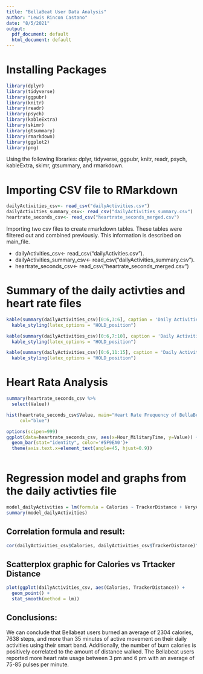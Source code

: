 ---
title: "BellaBeat User Data Analysis"
author: "Lewis Rincon Castano"
date: "8/5/2021"
output:
  pdf_document: default
  html_document: default
---

# Installing Packages
```{r loading_package, include = FALSE}
library(dplyr)
library(tidyverse)
library(ggpubr)
library(knitr)
library(readr)
library(psych)
library(kableExtra)
library(skimr)
library(gtsummary)
library(rmarkdown)
library(ggplot2)
library(png)
```
Using the following libraries: dplyr, tidyverse, ggpubr, knitr, readr, psych, kableExtra, skimr, gtsummary, and rmarkdown.

# Importing CSV file to RMarkdown

```{r Reading csv file, include = FALSE}

dailyActivities_csv<- read_csv("dailyActivities.csv")
dailyActivities_summary_csv<- read_csv("dailyActivities_summary.csv")
heartrate_seconds_csv<- read_csv("heartrate_seconds_merged.csv")

```
Importing two csv files to create rmarkdown tables. These tables were filtered out and combined previously. This information is described on main_file.

* dailyActivities_csv<- read_csv("dailyActivities.csv").
* dailyActivities_summary_csv<- read_csv("dailyActivities_summary.csv").
* heartrate_seconds_csv<- read_csv("heartrate_seconds_merged.csv")


# Summary of the daily activties and heart rate files
```{r, echo = FALSE}
kable(summary(dailyActivities_csv)[0:6,3:6], caption = 'Daily Activities Summary')%>%
  kable_styling(latex_options = "HOLD_position")
```
```{r, echo = FALSE}
kable(summary(dailyActivities_csv)[0:6,7:10], caption = 'Daily Activities Summary')%>%
  kable_styling(latex_options = "HOLD_position")
```
```{r, echo = FALSE}
kable(summary(dailyActivities_csv)[0:6,11:15], caption = 'Daily Activities Summary')%>%
  kable_styling(latex_options = "HOLD_position")

```

# Heart Rata Analysis
```{r Heart Rate Summary, echo = FALSE}
summary(heartrate_seconds_csv %>%
  select(Value))
```
```{r timeline}
hist(heartrate_seconds_csv$Value, main="Heart Rate Frequency of BellaBeat Users", xlab="Heart Rate per Minute", border="black", 
     col="blue") 
```


```{r}
options(scipen=999)
ggplot(data=heartrate_seconds_csv, aes(x=Hour_MilitaryTime, y=Value)) +
  geom_bar(stat="identity", color='#5F9EA0')+
  theme(axis.text.x=element_text(angle=45, hjust=0.9))
 
```

 



# Regression model and graphs from the daily activties file

```{r regression model}

model_dailyActivities = lm(formula = Calories ~ TrackerDistance + VeryActiveDistance + ModeratelyActiveDistance + LightActiveDistance + SedentaryActiveDistance + VeryActiveMinutes + FairlyActiveMinutes + LightlyActiveMinutes +SedentaryMinutes, data = dailyActivities_csv)
summary(model_dailyActivities)
```





## Correlation formula and result:
```{r correlation formula}
cor(dailyActivities_csv$Calories, dailyActivities_csv$TrackerDistance)^2
```
## Scatterplox graphic for Calories vs Trtacker Distance
```{r}
plot(ggplot(dailyActivities_csv, aes(Calories, TrackerDistance)) +
  geom_point() +
  stat_smooth(method = lm))

```


## Conclusions:
We can conclude that Bellabeat users burned an average of 2304 calories, 7638 steps, and more than 35 minutes of active movement on their daily activities using their smart band. Additionally, the number of burn calories is positively correlated to the amount of distance walked. The Bellabeat users reported more heart rate usage between 3 pm and 6 pm with an average of 75-85 pulses per minute.

